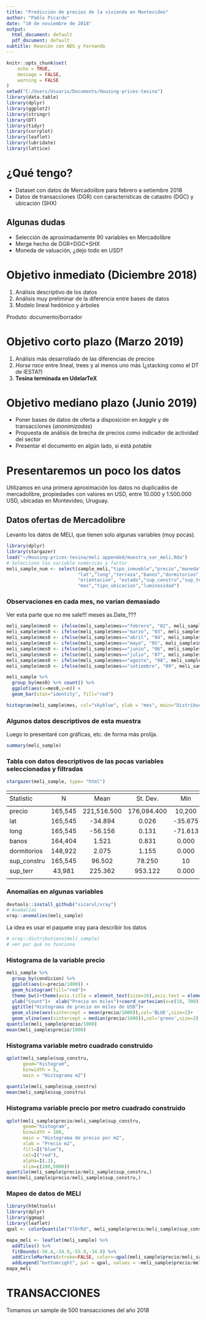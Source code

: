 ```yaml
---
title: "Predicción de precios de la vivienda en Montevideo"
author: "Pablo Picardo"
date: "10 de noviembre de 2018"
output:
  html_document: default
  pdf_document: default
subtitle: Reunión con NDS y Fernando
---
```


```r
knitr::opts_chunk$set(
	echo = TRUE,
	message = FALSE,
	warning = FALSE
)
setwd("C:/Users/Usuario/Documents/Housing-prices-tesina")
library(data.table)
library(dplyr)
library(ggplot2)
library(stringr)
library(DT)
library(tidyr)
library(corrplot)
library(leaflet)
library(lubridate)
library(lattice)
```

# **¿Qué tengo?** 

- Dataset con datos de Mercadolibre para febrero a setiembre 2018
- Datos de transacciones (DGR) con características de catastro (DGC) y ubicación (SHX)

## Algunas dudas

- Selección de aproximadamente 90 variables en Mercadolibre
- Merge hecho de DGR+DGC+SHX 
- Moneda de valuación, ¿dejo todo en USD?

# **Objetivo inmediato (Diciembre 2018)**

1. Análisis descriptivo de los datos
2. Análisis muy preliminar de la diferencia entre bases de datos
3. Modelo lineal hedónico y árboles

Produto: documento/borrador

# **Objetivo corto plazo (Marzo 2019)**

1. Análisis más desarrollado de las diferencias de precios
2. *Horse race* entre lineal, trees y al menos uno más (¿stacking como el DT de IESTA?)
3. **Tesina terminada en UdelarTeX**

# **Objetivo mediano plazo (Junio 2019) **

- Poner bases de datos de oferta a disposición en *kaggle* y de transacciones (*anonimizadas*)
- Propuesta de análisis de brecha de precios como indicador de actividad del sector
- Presentar el documento en algún lado, si está potable

# **Presentaremos un poco los datos**

Utilizamos en una primera aproximación los datos no duplicados de mercadolibre, propiedades con valores en USD, entre 10.000 y 1.500.000 USD, ubicadas en Montevideo, Uruguay.

## Datos ofertas de Mercadolibre

Levanto los datos de MELI, que tienen solo algunas variables (muy pocas).
```r
library(dplyr)
library(stargazer)
load("~/Housing-prices-tesina/meli appended/muestra_var_meli.Rda")
# Selecciono las variable numéricas y factor
meli_sample_num <- select(sample_meli,"tipo_inmueble","precio","moneda","condicion","barrio",
                          "lat","long","terraza","banos","dormitorios","tipo_edif","dormitorios",
                          "orientacion", "estado","sup_constru","sup_terr",
                          "mes","tipo_ubicacion","luminosidad")
```

### Observaciones en cada mes, no varían demasiado 
Ver esta parte que no me sale!!! meses as.Date_???

```r

meli_sample$mes0 <- ifelse(meli_sample$mes=="febrero", "02", meli_sample$mes)
meli_sample$mes0 <- ifelse(meli_sample$mes=="marzo", "03", meli_sample$mes)
meli_sample$mes0 <- ifelse(meli_sample$mes=="abril", "04", meli_sample$mes)
meli_sample$mes0 <- ifelse(meli_sample$mes=="mayo", "05", meli_sample$mes)
meli_sample$mes0 <- ifelse(meli_sample$mes=="junio", "06", meli_sample$mes)
meli_sample$mes0 <- ifelse(meli_sample$mes=="julio", "07", meli_sample$mes)
meli_sample$mes0 <- ifelse(meli_sample$mes=="agosto", "08", meli_sample$mes)
meli_sample$mes0 <- ifelse(meli_sample$mes=="setiembre", "09", meli_sample$mes)

meli_sample %>% 
  group_by(mes0) %>% count() %>% 
  ggplot(aes(x=mes0,y=n)) +
  geom_bar(stat="identity", fill="red")

histogram(meli_sample$mes, col="skyblue", xlab = "mes", main="Distribución de ofertas de Mercadolibre por mes (muestra de 160 mil obs)")

```

### Algunos datos descriptivos de esta muestra
Luego lo presentaré con gráficas, etc. de forma más prolija.
```r
summary(meli_sample)
```

### Tabla con datos descriptivos de las pocas variables seleccionadas y filtradas
```r
stargazer(meli_sample, type= "html")
```

<table style="text-align:center"><tr><td colspan="8" style="border-bottom: 1px solid black"></td></tr><tr><td style="text-align:left">Statistic</td><td>N</td><td>Mean</td><td>St. Dev.</td><td>Min</td><td>Pctl(25)</td><td>Pctl(75)</td><td>Max</td></tr>
<tr><td colspan="8" style="border-bottom: 1px solid black"></td></tr><tr><td style="text-align:left">precio</td><td>165,545</td><td>221,516.500</td><td>176,094.400</td><td>10,200</td><td>124,360</td><td>250,000</td><td>1,494,900</td></tr>
<tr><td style="text-align:left">lat</td><td>165,545</td><td>-34.894</td><td>0.026</td><td>-35.675</td><td>-34.908</td><td>-34.886</td><td>-33.047</td></tr>
<tr><td style="text-align:left">long</td><td>165,545</td><td>-56.156</td><td>0.131</td><td>-71.613</td><td>-56.180</td><td>-56.142</td><td>-54.122</td></tr>
<tr><td style="text-align:left">banos</td><td>164,404</td><td>1.521</td><td>0.831</td><td>0.000</td><td>1.000</td><td>2.000</td><td>23.000</td></tr>
<tr><td style="text-align:left">dormitorios</td><td>148,922</td><td>2.075</td><td>1.155</td><td>0.000</td><td>1.000</td><td>3.000</td><td>25.000</td></tr>
<tr><td style="text-align:left">sup_constru</td><td>165,545</td><td>96.502</td><td>78.250</td><td>10</td><td>50</td><td>110</td><td>499</td></tr>
<tr><td style="text-align:left">sup_terr</td><td>43,981</td><td>225.362</td><td>953.122</td><td>0.000</td><td>56.000</td><td>175.000</td><td>38,000.000</td></tr>
<tr><td colspan="8" style="border-bottom: 1px solid black"></td></tr></table>

### Anomalías en algunas variables
```r
devtools::install_github("sicarul/xray")
# Anomalías
xray::anomalies(meli_sample)
```

La idea es usar el paquete xray para describir los datos
```r
# xray::distributions(meli_sample)
# ver por qué no funciona
```


### Histograma de la variable precio
```r
meli_sample %>%
  group_by(condicion) %>% 
  ggplot(aes(x=precio/1000)) + 
  geom_histogram(fill="red")+
  theme_bw()+theme(axis.title = element_text(size=16),axis.text = element_text(size=14))+
  ylab("Count")+  xlab("Precio en miles")+coord_cartesian(x=c(10, 700))+
  ggtitle("Histograma de precio en miles de USD")+
  geom_vline(aes(xintercept = mean(precio/1000)),col='BLUE',size=2)+
  geom_vline(aes(xintercept = median(precio/1000)),col='green',size=2)
quantile(meli_sample$precio/1000)
mean(meli_sample$precio/1000)
```

### Histograma variable metro cuadrado construido
```r

qplot(meli_sample$sup_constru,
      geom="histogram",
      binwidth = 5,
      main = "Histograma m2")
  
quantile(meli_sample$sup_constru)
mean(meli_sample$sup_constru)
```

### Histograma variable precio por metro cuadrado construido

```r
qplot(meli_sample$precio/meli_sample$sup_constru,
      geom="histogram",
      binwidth = 100,  
      main = "Histograma de precio por m2", 
      xlab = "Precio m2",  
      fill=I("blue"), 
      col=I("red"), 
      alpha=I(.2),
      xlim=c(100,5000))
quantile(meli_sample$precio/meli_sample$sup_constru,)
mean(meli_sample$precio/meli_sample$sup_constru,)
```



### Mapeo de datos de MELI

```r
library(htmltools)
library(dplyr)
library(ggmap)
library(leaflet)
qpal <- colorQuantile("YlOrRd", meli_sample$precio/meli_sample$sup_constru, n = 9)

mapa_meli <- leaflet(meli_sample) %>% 
  addTiles() %>% 
  fitBounds(-56.4,-34.9,-55.9,-34.8) %>% 
  addCircleMarkers(stroke=FALSE, color=~qpal(meli_sample$precio/meli_sample$sup_constru),fillOpacity = 0.2, radius = runif(10, 2, 5),label = ~htmlEscape(lat)) %>% 
  addLegend("bottomright", pal = qpal, values = ~meli_sample$precio/meli_sample$sup_constru,title = "USDM2 en USD 2018 (MELI)",opacity = 1)
mapa_meli
```



# TRANSACCIONES

Tomamos un sample de 500 transacciones del año 2018


